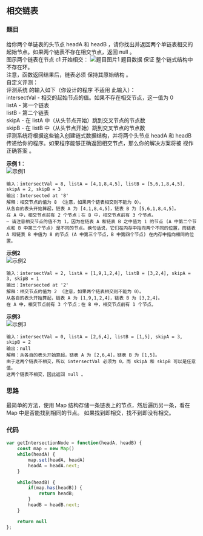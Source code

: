## 相交链表
<TitleMsg
    link='https://leetcode.cn/problems/intersection-of-two-linked-lists/description/'
    level='easy'
    title='No.160 相交链表'
/>

### 题目
给你两个单链表的头节点 headA 和 headB ，请你找出并返回两个单链表相交的起始节点。如果两个链表不存在相交节点，返回 null 。  
图示两个链表在节点 c1 开始相交：
![题目图片1](https://assets.leetcode-cn.com/aliyun-lc-upload/uploads/2018/12/14/160_statement.png)
题目数据 保证 整个链式结构中不存在环。  
注意，函数返回结果后，链表必须 保持其原始结构 。  
自定义评测：  
评测系统 的输入如下（你设计的程序 不适用 此输入）：   
intersectVal - 相交的起始节点的值。如果不存在相交节点，这一值为 0  
listA - 第一个链表  
listB - 第二个链表  
skipA - 在 listA 中（从头节点开始）跳到交叉节点的节点数  
skipB - 在 listB 中（从头节点开始）跳到交叉节点的节点数  
评测系统将根据这些输入创建链式数据结构，并将两个头节点 headA 和 headB 传递给你的程序。如果程序能够正确返回相交节点，那么你的解决方案将被 视作正确答案 。  

**示例 1：**  
![示例1](https://assets.leetcode.com/uploads/2018/12/13/160_example_1.png)
```text
输入：intersectVal = 8, listA = [4,1,8,4,5], listB = [5,6,1,8,4,5], skipA = 2, skipB = 3
输出：Intersected at '8'
解释：相交节点的值为 8 （注意，如果两个链表相交则不能为 0）。
从各自的表头开始算起，链表 A 为 [4,1,8,4,5]，链表 B 为 [5,6,1,8,4,5]。
在 A 中，相交节点前有 2 个节点；在 B 中，相交节点前有 3 个节点。
— 请注意相交节点的值不为 1，因为在链表 A 和链表 B 之中值为 1 的节点 (A 中第二个节点和 B 中第三个节点) 是不同的节点。换句话说，它们在内存中指向两个不同的位置，而链表 A 和链表 B 中值为 8 的节点 (A 中第三个节点，B 中第四个节点) 在内存中指向相同的位置。
```
**示例2**  
![示例2](https://assets.leetcode.com/uploads/2018/12/13/160_example_2.png)

```text
输入：intersectVal = 2, listA = [1,9,1,2,4], listB = [3,2,4], skipA = 3, skipB = 1
输出：Intersected at '2'
解释：相交节点的值为 2 （注意，如果两个链表相交则不能为 0）。
从各自的表头开始算起，链表 A 为 [1,9,1,2,4]，链表 B 为 [3,2,4]。
在 A 中，相交节点前有 3 个节点；在 B 中，相交节点前有 1 个节点。
```


**示例3**  
![示例3](https://assets.leetcode.com/uploads/2018/12/13/160_example_3.png)

```text
输入：intersectVal = 0, listA = [2,6,4], listB = [1,5], skipA = 3, skipB = 2
输出：null
解释：从各自的表头开始算起，链表 A 为 [2,6,4]，链表 B 为 [1,5]。
由于这两个链表不相交，所以 intersectVal 必须为 0，而 skipA 和 skipB 可以是任意值。
这两个链表不相交，因此返回 null 。
```

### 思路
最简单的方法，使用 Map 结构存储一条链表上的节点，然后遍历另一条，看在 Map 中是否能找到相同的节点。
如果找到即相交，找不到即没有相交。

### 代码
```javascript
var getIntersectionNode = function(headA, headB) {
    const map = new Map()
    while(headA) {
        map.set(headA, headA)
        headA = headA.next;
    }

    while(headB) {
        if(map.has(headB)) {
            return headB;
        }
        headB = headB.next;
    }

    return null
};
```